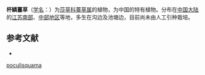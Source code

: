 {{Speciesbox
| name = 杯鳞薹草
| status = 
| status_system = 
| image =
| genus = Carex
| species = poculisquama
| authority = Kükenth.
}}

'''杯鳞薹草'''（[[学名|学名]]：{{lang|la|''Carex poculisquama''}}）为[[莎草科|莎草科]][[薹草属|薹草属]]的植物，为中国的特有植物。分布在[[中国大陆|中国大陆]]的[[江苏南部|江苏南部]]、[[中部地区|中部地区]]等地，多生在沟边及池塘边，目前尚未由人工引种栽培。

== 参考文献 ==
<div class="references-small">
* {{cite web| url =http://www.bioinfo.cn/db05/KmzwSpecies.php?action=view&id=6745| title =杯鳞薹草| work =《中国高等植物数据库全库》| publisher =中国科学院微生物研究所| author =昆明植物研究所| accessdate =2009-02-24| deadurl =yes| archiveurl =https://web.archive.org/web/20160305055830/http://www.bioinfo.cn/db05/KmzwSpecies.php?action=view&id=6745| archivedate =2016-03-05}}
</div>
{{Taxonbar|from=Q10442726}}

{{DEFAULTSORT:Carex poculisquama}}
[[Category:薹草属|poculisquama]]


{{Carex-stub}}